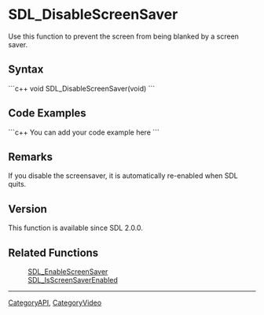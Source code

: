 <!-- pragma section-numbers off -->
<!-- pragma disable-camelcase -->

= SDL_DisableScreenSaver =
Use this function to prevent the screen from being blanked by a screen saver.


== Syntax ==
```c++
void SDL_DisableScreenSaver(void)
```

== Code Examples ==
```c++
You can add your code example here
```

== Remarks ==
If you disable the screensaver, it is automatically re-enabled when SDL quits.

== Version ==
This function is available since SDL 2.0.0.

== Related Functions ==
:[[SDL_EnableScreenSaver]]
:[[SDL_IsScreenSaverEnabled]]

----
[[CategoryAPI]], [[CategoryVideo]]
